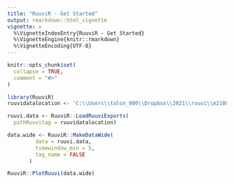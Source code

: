 ```yaml
---
title: "RuuviR - Get Started"
output: rmarkdown::html_vignette
vignette: >
  %\VignetteIndexEntry{RuuviR - Get Started}
  %\VignetteEngine{knitr::rmarkdown}
  %\VignetteEncoding{UTF-8}
---
```


```r
knitr::opts_chunk$set(
  collapse = TRUE,
  comment = "#>"
)
```

```r
library(RuuviR)
ruuvidatalocation <- 'C:\\Users\\talon_000\\Dropbox\\2021\\ruuvi\\m210829'
```


```r
ruuvi.data <- RuuviR::LoadRuuviExports(
  pathRuuvitag = ruuvidatalocation)
```


```r
data.wide <- RuuviR::MakeDataWide(
         data = ruuvi.data,
         timewindow_min = 5,
         tag_name = FALSE
       )
```

```r
RuuviR::PlotRuuvi(data.wide)
```

